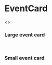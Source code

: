 
<Meta title="Design System|EventCard" component={EventCard} />

# EventCard

<Preview>
  <Story name="All">
    <>
      <h3>Large event card</h3>
      <EventCard
        eventName="Nofas"
        date="2019-08-07"
        attending="17/20"
        imgSrc="https://online.ntnu.no/media/images/responsive/sm/0c6f22e2-ff1f-44df-b40b-41ca8d8e12c8.jpeg"
        isLargeEvent={true}
        category="Kurs"
        eventColor="#127DBD"
      />
      <br />
      <h3>Small event card</h3>
      <EventCard eventName="Bekk" date="2019-08-07" attending="17/20" isLargeEvent={false} />
    </>
  </Story>
</Preview>

<Props of={EventCard} />

